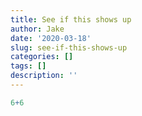 ```yaml
---
title: See if this shows up
author: Jake
date: '2020-03-18'
slug: see-if-this-shows-up
categories: []
tags: []
description: ''
---
```



```r

6+6

```

